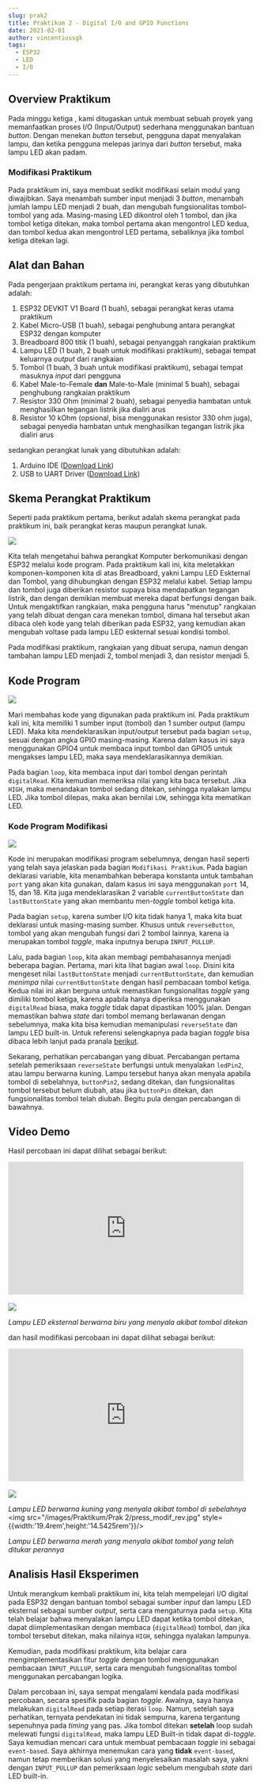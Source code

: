 ```yaml
---
slug: prak2
title: Praktikum 2 - Digital I/O and GPIO Functions
date: 2021-02-01
author: vincentiussgk
tags:
  - ESP32
  - LED
  - I/O
---
```


## Overview Praktikum

Pada minggu ketiga , kami ditugaskan untuk membuat sebuah proyek yang memanfaatkan proses I/O (Input/Output) sederhana
menggunakan bantuan *button*. Dengan menekan *button* tersebut, pengguna dapat menyalakan lampu, dan ketika pengguna melepas 
jarinya dari *button* tersebut, maka lampu LED akan padam.

### Modifikasi Praktikum

Pada praktikum ini, saya membuat sedikit modifikasi selain modul yang diwajibkan. Saya menambah sumber input menjadi 3 *button*, menambah
jumlah lampu LED menjadi 2 buah, dan mengubah fungsionalitas tombol-tombol yang ada. Masing-masing LED dikontrol oleh 1 tombol, dan jika tombol
ketiga ditekan, maka tombol pertama akan mengontrol LED kedua, dan tombol kedua akan mengontrol LED pertama, sebaliknya jika tombol ketiga ditekan lagi.

## Alat dan Bahan

Pada pengerjaan praktikum pertama ini, perangkat keras yang dibutuhkan adalah:

1. ESP32 DEVKIT V1 Board (1 buah), sebagai perangkat keras utama praktikum
2. Kabel Micro-USB (1 buah), sebagai penghubung antara perangkat ESP32 dengan komputer
3. Breadboard 800 titik (1 buah), sebagai penyanggah rangkaian praktikum
4. Lampu LED (1 buah, 2 buah untuk modifikasi praktikum), sebagai tempat keluarnya *output* dari rangkaian
5. Tombol (1 buah, 3 buah untuk modifikasi praktikum), sebagai tempat masuknya *input* dari pengguna
6. Kabel Male-to-Female **dan** Male-to-Male (minimal 5 buah), sebagai penghubung rangkaian praktikum
7. Resistor 330 Ohm (minimal 2 buah), sebagai penyedia hambatan untuk menghasilkan tegangan listrik jika dialiri arus
8. Resistor 10 kOhm (opsional, bisa menggunakan resistor 330 ohm juga), sebagai penyedia hambatan untuk menghasilkan tegangan listrik jika dialiri arus

sedangkan perangkat lunak yang dibutuhkan adalah:

1. Arduino IDE ([Download Link](https://www.arduino.cc/en/software))
2. USB to UART Driver ([Download Link](https://www.silabs.com/developers/usb-to-uart-bridge-vcp-drivers))

## Skema Perangkat Praktikum

Seperti pada praktikum pertama, berikut adalah skema perangkat pada praktikum ini, baik perangkat keras maupun perangkat lunak.

<img src="/images/Praktikum/Prak 2/skema2_ori.png"/>

Kita telah mengetahui bahwa perangkat Komputer berkomunikasi dengan ESP32 melalui kode program.
Pada praktikum kali ini, kita meletakkan komponen-komponen kita di atas Breadboard, yakni Lampu LED Eskternal dan Tombol,
yang dihubungkan dengan ESP32 melalui kabel. Setiap lampu dan tombol juga diberikan resistor supaya bisa mendapatkan tegangan listrik,
dan dengan demikian membuat mereka dapat berfungsi dengan baik. Untuk mengaktifkan rangkaian, maka pengguna harus "menutup" rangkaian
yang telah dibuat dengan cara menekan tombol, dimana hal tersebut akan dibaca oleh kode yang telah diberikan pada ESP32, yang kemudian akan
mengubah voltase pada lampu LED eskternal sesuai kondisi tombol.

Pada modifikasi praktikum, rangkaian yang dibuat serupa, namun dengan tambahan lampu LED menjadi 2, tombol menjadi 3, dan resistor menjadi 5.
## Kode Program

<img src="/images/Praktikum/Prak 2/code_ori.PNG"/>

Mari membahas kode yang digunakan pada praktikum ini. Pada praktikum kali ini, kita
memiliki 1 sumber input (tombol) dan 1 sumber output (lampu LED). Maka kita mendeklarasikan
input/output tersebut pada bagian ``setup``, sesuai dengan angka GPIO masing-masing. Karena
dalam kasus ini saya menggunakan GPIO4 untuk membaca input tombol dan GPIO5 untuk mengakses lampu LED,
maka saya mendeklarasikannya demikian.

Pada bagian ``loop``, kita membaca input dari tombol dengan perintah ``digitalRead``. Kita kemudian memeriksa nilai yang kita baca tersebut.
Jika ``HIGH``, maka menandakan tombol sedang ditekan, sehingga nyalakan lampu LED. Jika tombol dilepas, maka akan bernilai ``LOW``, sehingga
kita mematikan LED.

### Kode Program Modifikasi

<img src="/images/Praktikum/Prak 2/code_modif.PNG"/>

Kode ini merupakan modifikasi program sebelumnya, dengan hasil seperti yang telah saya jelaskan pada bagian
``Modifikasi Praktikum``. Pada bagian deklarasi variable, kita menambahkan beberapa konstanta untuk tambahan ``port`` yang akan kita gunakan,
dalam kasus ini saya menggunakan ``port`` 14, 15, dan 18. Kita juga mendeklarasikan 2 variable ``currentButtonState`` dan ``lastButtonState``
yang akan membantu men-*toggle* tombol ketiga kita.

Pada bagian ``setup``, karena sumber I/O kita tidak hanya 1, maka kita buat deklarasi untuk masing-masing sumber. Khusus untuk ``reverseButton``, tombol
yang akan mengubah fungsi dari 2 tombol lainnya, karena ia merupakan tombol *toggle*, maka inputnya berupa ``INPUT_PULLUP``.

Lalu, pada bagian ``loop``, kita akan membagi pembahasannya menjadi beberapa bagian. Pertama, mari kita lihat bagian awal ``loop``. Disini
kita mengeset nilai ``lastButtonState`` menjadi ``currentButtonState``, dan kemudian *menimpa* nilai ``currentButtonState`` dengan hasil pembacaan
tombol ketiga. Kedua nilai ini akan berguna untuk memastikan fungsionalitas *toggle* yang dimiliki tombol ketiga, karena apabila hanya diperiksa menggunakan
``digitalRead`` biasa, maka *toggle* tidak dapat dipastikan 100% jalan. Dengan memastikan bahwa *state* dari tombol memang berlawanan dengan sebelumnya,
maka kita bisa kemudian memanipulasi ``reverseState`` dan lampu LED built-in. Untuk referensi selengkapnya pada bagian *toggle* bisa dibaca
lebih lanjut pada pranala [berikut](https://arduinogetstarted.com/tutorials/arduino-button-toggle-led).

Sekarang, perhatikan percabangan yang dibuat. Percabangan pertama setelah pemeriksaan ``reverseState`` berfungsi untuk 
menyalakan ``ledPin2``, atau lampu berwarna kuning. Lampu tersebut hanya akan menyala apabila tombol di sebelahnya, ``buttonPin2``, sedang ditekan,
dan fungsionalitas tombol tersebut belum diubah, atau jika ``buttonPin`` ditekan, dan fungsionalitas tombol telah diubah. Begitu pula dengan percabangan
di bawahnya.

## Video Demo

Hasil percobaan ini dapat dilihat sebagai berikut:

<iframe width="476" height="267.75" src="https://www.youtube.com/embed/Mu75doUIoM0" frameborder="0" allow="accelerometer; autoplay; clipboard-write; encrypted-media; gyroscope; picture-in-picture" allowFullScreen></iframe>
<br/><br/>
<img src="/images/Praktikum/Prak 2/press.jpg" style={{width:'19.4rem',height:'14.5425rem'}}/>

*Lampu LED eksternal berwarna biru yang menyala akibat tombol ditekan*

dan hasil modifikasi percobaan ini dapat dilihat sebagai berikut:

<iframe width="476" height="267.75" src="https://www.youtube.com/embed/Bc63NGOr1do" frameborder="0" allow="accelerometer; autoplay; clipboard-write; encrypted-media; gyroscope; picture-in-picture" allowFullScreen></iframe>
<br/><br/>
<img src="/images/Praktikum/Prak 2/press_modif_ob.jpg" style={{width:'19.4rem',height:'14.5425rem'}}/>

*Lampu LED berwarna kuning yang menyala akibat tombol di sebelahnya*
<br/>
<img src="/images/Praktikum/Prak 2/press_modif_rev.jpg" style={{width:'19.4rem',height:'14.5425rem'}}/>

*Lampu LED berwarna merah yang menyala akibat tombol yang telah ditukar perannya*
## Analisis Hasil Eksperimen

Untuk merangkum kembali praktikum ini, kita telah mempelejari I/O digital pada ESP32 dengan
bantuan tombol sebagai sumber *input* dan lampu LED eksternal sebagai sumber *output*, serta cara mengaturnya pada ``setup``. Kita telah belajar bahwa
menyalakan lampu LED dapat ketika tombol ditekan, dapat diimplementasikan dengan membaca (``digitalRead``) tombol,
dan jika tombol tersebut ditekan, maka nilainya ``HIGH``, sehingga nyalakan lampunya. 

Kemudian, pada modifikasi praktikum, kita belajar cara mengimplementasikan fitur *toggle* dengan tombol menggunakan pembacaan ``INPUT_PULLUP``, serta cara mengubah
fungsionalitas tombol menggunakan percabangan logika.

Dalam percobaan ini, saya sempat mengalami kendala pada modifikasi percobaan, secara spesifik pada bagian *toggle*.
Awalnya, saya hanya melakukan ``digitalRead`` pada setiap iterasi ``loop``. Namun, setelah saya perhatikan, ternyata pendekatan ini
tidak sempurna, karena tergantung sepenuhnya pada *timing* yang pas. Jika tombol ditekan **setelah** loop sudah melewati fungsi ``digitalRead``,
maka lampu LED Built-in tidak dapat di-*toggle*. Saya kemudian mencari cara untuk membuat pembacaan *toggle* ini sebagai
``event-based``. Saya akhirnya menemukan cara yang **tidak** ``event-based``, namun tetap memberikan solusi yang menyelesaikan masalah saya,
yakni dengan ``INPUT_PULLUP`` dan pemeriksaan *logic* sebelum mengubah *state* dari LED built-in.